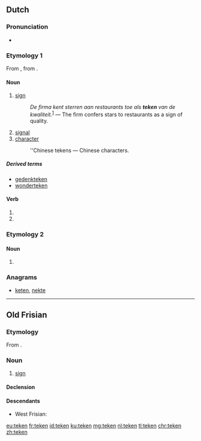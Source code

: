==Dutch==

===Pronunciation===
* {{rhymes|eːkən|lang=nl}}

===Etymology 1===
From {{etyl|odt|nl}} {{term/t|odt|*tēkan}}, from {{etyl|gem-pro|nl}} {{term/t|gem-pro|*taikną}}.

====Noun====
{{nl-noun|n|tekenen|pl2=tekens|tekentje}}

# [[sign]]
#: ''De firma kent sterren aan restaurants toe als '''teken''' van de kwaliteit.''<sup>[http://nl.wikipedia.org/wiki/Restaurant]</sup> &mdash; The firm confers stars to restaurants as a sign of quality.
# [[signal]]
# [[character]]
#: ''Chinese tekens &mdash; Chinese characters. 

=====Derived terms=====
* [[gedenkteken]]
* [[wonderteken]]

====Verb====
{{nl-verb-form}}

# {{nl-verb form of|p=1|n=sg|t=pres|m=ind|tekenen}}
# {{nl-verb form of|m=imp|tekenen}}

===Etymology 2===

====Noun====
{{head|nl}}

# {{nl-noun form of|pl|teek}}

===Anagrams===
* [[keten#Dutch|keten]], [[nekte#Dutch|nekte]]

----

==Old Frisian==

===Etymology===
From {{etyl|gem-pro|ofs}} {{term/t|gem-pro|*taikną}}.

===Noun===
{{ofs-noun|n|head=tēken}}

# [[sign]]

====Declension====
{{ofs-decl-noun-a-n|tēken}}

====Descendants====
* West Frisian: {{l|fy|teken}}

[[eu:teken]]
[[fr:teken]]
[[id:teken]]
[[ku:teken]]
[[mg:teken]]
[[nl:teken]]
[[tl:teken]]
[[chr:teken]]
[[zh:teken]]